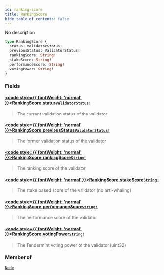 ```yaml
---
id: ranking-score
title: RankingScore
hide_table_of_contents: false
---
```








No description

```graphql
type RankingScore {
  status: ValidatorStatus!
  previousStatus: ValidatorStatus!
  rankingScore: String!
  stakeScore: String!
  performanceScore: String!
  votingPower: String!
}
```


### Fields

#### [<code style={{ fontWeight: 'normal' }}>RankingScore.<b>status</b></code>](#)<Bullet />[`ValidatorStatus!`](/testnet/api/graphql/enums/validator-status) <Badge class="secondary" text="non-null"/> <Badge class="secondary" text="enum"/>
> The current validation status of the validator
> 

#### [<code style={{ fontWeight: 'normal' }}>RankingScore.<b>previousStatus</b></code>](#)<Bullet />[`ValidatorStatus!`](/testnet/api/graphql/enums/validator-status) <Badge class="secondary" text="non-null"/> <Badge class="secondary" text="enum"/>
> The former validation status of the validator
> 

#### [<code style={{ fontWeight: 'normal' }}>RankingScore.<b>rankingScore</b></code>](#)<Bullet />[`String!`](/testnet/api/graphql/scalars/string) <Badge class="secondary" text="non-null"/> <Badge class="secondary" text="scalar"/>
> The ranking score of the validator
> 

#### [<code style={{ fontWeight: 'normal' }}>RankingScore.<b>stakeScore</b></code>](#)<Bullet />[`String!`](/testnet/api/graphql/scalars/string) <Badge class="secondary" text="non-null"/> <Badge class="secondary" text="scalar"/>
> The stake based score of the validator (no anti-whaling)
> 

#### [<code style={{ fontWeight: 'normal' }}>RankingScore.<b>performanceScore</b></code>](#)<Bullet />[`String!`](/testnet/api/graphql/scalars/string) <Badge class="secondary" text="non-null"/> <Badge class="secondary" text="scalar"/>
> The performance score of the validator
> 

#### [<code style={{ fontWeight: 'normal' }}>RankingScore.<b>votingPower</b></code>](#)<Bullet />[`String!`](/testnet/api/graphql/scalars/string) <Badge class="secondary" text="non-null"/> <Badge class="secondary" text="scalar"/>
> The Tendermint voting power of the validator (uint32)
> 



### Member of

[`Node`](/testnet/api/graphql/objects/node)  <Badge class="secondary" text="object"/>



